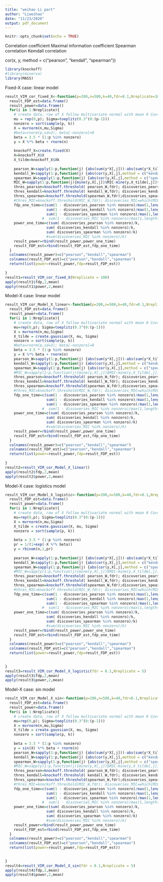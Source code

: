 ```yaml
---
title: "weihao Li part"
author: "Liweihao"
date: "11/23/2020"
output: pdf_document
---
```


```r
knitr::opts_chunk$set(echo = TRUE)
```

Correlation coefficient
Maximal information coefficient
Spearman correlation 
Kemdall correlation

cor(x, y, method = c("pearson", "kendall", "spearman"))

```r
library(knockoff)
#library(minerva)
library(MASS)
```

Fixed-X case: linear model

```r


result_VIM_cor_fixed_X<-function(p=200,n=500,k=40,fdr=0.1,Nreplicate=100){
  result_FDP_est=data.frame()
  result_power=data.frame()
  for(i in 1:Nreplicate){
    # create data, row of X follow multivariate normal with mean 0 Cov=diagonal matrix
    mu = rep(0,p); Sigma=toeplitz(0.3^(0:(p-1)))
    nonzero = sort(sample(p, k))
    X = mvrnorm(n,mu,Sigma)
    #beta=rnorm(p,sd=3); beta[-nonzero]=0
    beta = 3.5 * (1:p %in% nonzero)
    y = X %*% beta + rnorm(n)
    
    knockoff_X=create.fixed(X)
    X=knockoff_X$X
    X_tilde=knockoff_X$Xk
    
    pearson_W=sapply(1:p,function(j) {abs(sum(y*X[,j]))-abs(sum(y*X_tilde[,j]))})
    kendall_W=sapply(1:p,function(j) {abs(cor(y,X[,j],method = c("kendall")))-abs(cor(y,X_tilde[,j],method = c("kendall")))})
    spearman_W=sapply(1:p,function(j) {abs(cor(y,X[,j],method = c("spearman")))-abs(cor(y,X_tilde[,j],method = c("spearman")))})
    MIC_W=sapply(1:p,function(j){mine(y,X[,j])$MIC-mine(y,X_tilde[,j])$MIC})
    thres_pearson=knockoff.threshold( pearson_W,fdr); discoveries_pearson = which(pearson_W > thres_pearson)
    thres_kendall=knockoff.threshold( kendall_W,fdr); discoveries_kendall = which(kendall_W > thres_kendall)
    thres_spearman=knockoff.threshold(spearman_W,fdr);discoveries_spearman=which(spearman_W>thres_spearman)
    #thres_MIC=knockoff.threshold(MIC_W,fdr); discoveries_MIC=which(MIC_W>thres_MIC)
    fdp_one_time=c(sum(1 - discoveries_pearson %in% nonzero)/max(1,length(discoveries_pearson)),
                   sum(1 - discoveries_kendall %in% nonzero)/max(1,length(discoveries_kendall)),
                   sum(1 - discoveries_spearman %in% nonzero)/max(1,length(discoveries_spearman)))
                 #  sum(1 - discoveries_MIC %in% nonzero)/max(1,length(discoveries_MIC)))
    power_one_time=c(sum( discoveries_pearson %in% nonzero)/k,
                   sum( discoveries_kendall %in% nonzero)/k,
                   sum( discoveries_spearman %in% nonzero)/k)
                   #sum(discoveries_MIC %in% nonzero)/k)
    result_power=rbind(result_power,power_one_time)
    result_FDP_est=rbind(result_FDP_est,fdp_one_time)
  }
  colnames(result_power)=c("pearson","kendall","spearman")
  colnames(result_FDP_est)=c("pearson","kendall","spearman")
  return(list(power=result_power,fdp=result_FDP_est))
  
}
result1=result_VIM_cor_fixed_X(Nreplicate = 100)
apply(result1$fdp,2,mean)
apply(result1$power,2,mean)
```


Model-X case: linear model
```r
result_VIM_cor_Model_X_linear<-function(p=200,n=500,k=40,fdr=0.1,Nreplicate=100){
  result_FDP_est=data.frame()
  result_power=data.frame()
  for(i in 1:Nreplicate){
    # create data, row of X follow multivariate normal with mean 0 Cov=diagonal matrix
    mu=rep(0,p); Sigma=toeplitz(0.3^(0:(p-1)))
    X = mvrnorm(n,mu,Sigma)
    X_tilde = create.gaussian(X, mu, Sigma)
    nonzero = sort(sample(p, k))
    #beta=rnorm(p,sd=3); beta[-nonzero]=0
    beta = 3.5 * (1:p %in% nonzero)
    y = X %*% beta + rnorm(n)
    pearson_W=sapply(1:p,function(j) {abs(sum(y*X[,j]))-abs(sum(y*X_tilde[,j]))})
    kendall_W=sapply(1:p,function(j) {abs(cor(y,X[,j],method = c("kendall")))-abs(cor(y,X_tilde[,j],method = c("kendall")))})
    spearman_W=sapply(1:p,function(j) {abs(cor(y,X[,j],method = c("spearman")))-abs(cor(y,X_tilde[,j],method = c("spearman")))})
    #MIC_W=sapply(1:p,function(j){mine(y,X[,j])$MIC-mine(y,X_tilde[,j])$MIC})
    thres_pearson=knockoff.threshold( pearson_W,fdr); discoveries_pearson = which(pearson_W > thres_pearson)
    thres_kendall=knockoff.threshold( kendall_W,fdr); discoveries_kendall = which(kendall_W > thres_kendall)
    thres_spearman=knockoff.threshold(spearman_W,fdr);discoveries_spearman=which(spearman_W>thres_spearman)
    #thres_MIC=knockoff.threshold(MIC_W,fdr); discoveries_MIC=which(MIC_W>thres_MIC)
    fdp_one_time=c(sum(1 - discoveries_pearson %in% nonzero)/max(1,length(discoveries_pearson)),
                   sum(1 - discoveries_kendall %in% nonzero)/max(1,length(discoveries_kendall)),
                   sum(1 - discoveries_spearman %in% nonzero)/max(1,length(discoveries_spearman)))
                 #  sum(1 - discoveries_MIC %in% nonzero)/max(1,length(discoveries_MIC)))
    power_one_time=c(sum( discoveries_pearson %in% nonzero)/k,
                   sum( discoveries_kendall %in% nonzero)/k,
                   sum( discoveries_spearman %in% nonzero)/k)
                   #sum(discoveries_MIC %in% nonzero)/k)
    result_power=rbind(result_power,power_one_time)
    result_FDP_est=rbind(result_FDP_est,fdp_one_time)
  }
  colnames(result_power)=c("pearson","kendall","spearman")
  colnames(result_FDP_est)=c("pearson","kendall","spearman")
  return(list(power=result_power,fdp=result_FDP_est))
  
}
result2=result_VIM_cor_Model_X_linear()
apply(result2$fdp,2,mean)
apply(result2$power,2,mean)
```

Model-X case: logistics model
```r
result_VIM_cor_Model_X_logistic<-function(p=200,n=500,k=40,fdr=0.1,Nreplicate=100){
  result_FDP_est=data.frame()
  result_power=data.frame()
  for(i in 1:Nreplicate){
    # create data, row of X follow multivariate normal with mean 0 Cov=diagonal matrix
    mu=rep(0,p); Sigma=toeplitz(0.3^(0:(p-1)))
    X = mvrnorm(n,mu,Sigma)
    X_tilde = create.gaussian(X, mu, Sigma)
    nonzero = sort(sample(p, k))
   
    beta = 3.5 * (1:p %in% nonzero)
    pr = 1/(1+exp(-X %*% beta))
    y = rbinom(n,1,pr)
    
    pearson_W=sapply(1:p,function(j) {abs(sum(y*X[,j]))-abs(sum(y*X_tilde[,j]))})
    kendall_W=sapply(1:p,function(j) {abs(cor(y,X[,j],method = c("kendall")))-abs(cor(y,X_tilde[,j],method = c("kendall")))})
    spearman_W=sapply(1:p,function(j) {abs(cor(y,X[,j],method = c("spearman")))-abs(cor(y,X_tilde[,j],method = c("spearman")))})
    #MIC_W=sapply(1:p,function(j){mine(y,X[,j])$MIC-mine(y,X_tilde[,j])$MIC})
    thres_pearson=knockoff.threshold( pearson_W,fdr); discoveries_pearson = which(pearson_W > thres_pearson)
    thres_kendall=knockoff.threshold( kendall_W,fdr); discoveries_kendall = which(kendall_W > thres_kendall)
    thres_spearman=knockoff.threshold(spearman_W,fdr);discoveries_spearman=which(spearman_W>thres_spearman)
    #thres_MIC=knockoff.threshold(MIC_W,fdr); discoveries_MIC=which(MIC_W>thres_MIC)
    fdp_one_time=c(sum(1 - discoveries_pearson %in% nonzero)/max(1,length(discoveries_pearson)),
                   sum(1 - discoveries_kendall %in% nonzero)/max(1,length(discoveries_kendall)),
                   sum(1 - discoveries_spearman %in% nonzero)/max(1,length(discoveries_spearman)))
                 #  sum(1 - discoveries_MIC %in% nonzero)/max(1,length(discoveries_MIC)))
    power_one_time=c(sum( discoveries_pearson %in% nonzero)/k,
                   sum( discoveries_kendall %in% nonzero)/k,
                   sum( discoveries_spearman %in% nonzero)/k)
                   #sum(discoveries_MIC %in% nonzero)/k)
    result_power=rbind(result_power,power_one_time)
    result_FDP_est=rbind(result_FDP_est,fdp_one_time)
  }
  colnames(result_power)=c("pearson","kendall","spearman")
  colnames(result_FDP_est)=c("pearson","kendall","spearman")
  return(list(power=result_power,fdp=result_FDP_est))
  
  
}
result3=result_VIM_cor_Model_X_logistic(fdr = 0.1,Nreplicate = 5)
apply(result3$fdp,2,mean)
apply(result3$power,2,mean)
```

Model-X case: sin model
```r
result_VIM_cor_Model_X_sin<-function(p=200,n=500,k=40,fdr=0.1,Nreplicate=100){
  result_FDP_est=data.frame()
  result_power=data.frame()
  for(i in 1:Nreplicate){
    # create data, row of X follow multivariate normal with mean 0 Cov=diagonal matrix
    mu=rep(0,p); Sigma=toeplitz(0.3^(0:(p-1)))
    X = mvrnorm(n,mu,Sigma)
    X_tilde = create.gaussian(X, mu, Sigma)
    nonzero = sort(sample(p, k))
   
    beta = 3.5 * (1:p %in% nonzero)
    y = sin(X) %*% beta + rnorm(n)
    pearson_W=sapply(1:p,function(j) {abs(sum(y*X[,j]))-abs(sum(y*X_tilde[,j]))})
    kendall_W=sapply(1:p,function(j) {abs(cor(y,X[,j],method = c("kendall")))-abs(cor(y,X_tilde[,j],method = c("kendall")))})
    spearman_W=sapply(1:p,function(j) {abs(cor(y,X[,j],method = c("spearman")))-abs(cor(y,X_tilde[,j],method = c("spearman")))})
    #MIC_W=sapply(1:p,function(j){mine(y,X[,j])$MIC-mine(y,X_tilde[,j])$MIC})
    thres_pearson=knockoff.threshold( pearson_W,fdr); discoveries_pearson = which(pearson_W > thres_pearson)
    thres_kendall=knockoff.threshold( kendall_W,fdr); discoveries_kendall = which(kendall_W > thres_kendall)
    thres_spearman=knockoff.threshold(spearman_W,fdr);discoveries_spearman=which(spearman_W>thres_spearman)
    #thres_MIC=knockoff.threshold(MIC_W,fdr); discoveries_MIC=which(MIC_W>thres_MIC)
    fdp_one_time=c(sum(1 - discoveries_pearson %in% nonzero)/max(1,length(discoveries_pearson)),
                   sum(1 - discoveries_kendall %in% nonzero)/max(1,length(discoveries_kendall)),
                   sum(1 - discoveries_spearman %in% nonzero)/max(1,length(discoveries_spearman)))
                 #  sum(1 - discoveries_MIC %in% nonzero)/max(1,length(discoveries_MIC)))
    power_one_time=c(sum( discoveries_pearson %in% nonzero)/k,
                   sum( discoveries_kendall %in% nonzero)/k,
                   sum( discoveries_spearman %in% nonzero)/k)
                   #sum(discoveries_MIC %in% nonzero)/k)
    result_power=rbind(result_power,power_one_time)
    result_FDP_est=rbind(result_FDP_est,fdp_one_time)
  }
  colnames(result_power)=c("pearson","kendall","spearman")
  colnames(result_FDP_est)=c("pearson","kendall","spearman")
  return(list(power=result_power,fdp=result_FDP_est))
  
  
}
result4=result_VIM_cor_Model_X_sin(fdr = 0.1,Nreplicate = 5)
apply(result4$fdp,2,mean)
apply(result4$power,2,mean)
```

